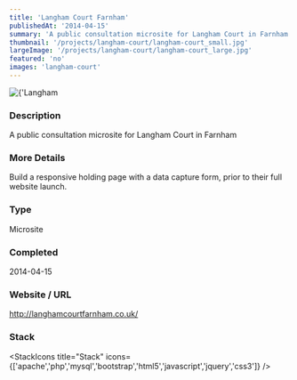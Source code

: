 ```yaml
---
title: 'Langham Court Farnham'
publishedAt: '2014-04-15'
summary: 'A public consultation microsite for Langham Court in Farnham'
thumbnail: '/projects/langham-court/langham-court_small.jpg'
largeImage: '/projects/langham-court/langham-court_large.jpg'
featured: 'no'
images: 'langham-court'
---
```


<div className="relative w-full h-[400px] sm:h-[600px] md:h-[760px] lg:h-[920px]">
  <Image
    alt={'Langham Court Farnham'}
    src={'/projects/langham-court/langham-court.jpg'}
    sizes="(max-width: 640px) 100%, 100%"
    fill={true}
    priority
    style={{
      objectFit: 'contain'
    }}
  />
</div>

### Description

A public consultation microsite for Langham Court in Farnham

### More Details

Build a responsive holding page with a data capture form, prior to their full website launch.

### Type

Microsite


### Completed
2014-04-15

### Website / URL
http://langhamcourtfarnham.co.uk/


### Stack

<StackIcons
  title="Stack"
  icons={['apache','php','mysql','bootstrap','html5','javascript','jquery','css3']}
  />
